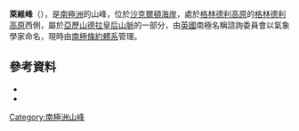{{coord|84|8|S|165|6|E|source:GNIS|display=title}}

'''萊維峰'''（{{lang-en|Levi Peak}}），是[[南極洲|南極洲]]的山峰，位於[[沙克爾頓海岸|沙克爾頓海岸]]，處於[[格林德利高原|格林德利高原]]的[[格林德利高原|格林德利高原]]西側，屬於[[亞歷山德拉皇后山脈|亞歷山德拉皇后山脈]]的一部分，由[[英國|英國]]南極名稱諮詢委員會以氣象學家命名，現時由[[南極條約體系|南極條約體系]]管理。

==參考資料==
*{{cite gnis | type = antarid | id = 8764| name = Levi Peak | accessdate = 2013-06-12}}
*{{usgs-gazetteer|id=8764}}

{{DEFAULTSORT:Levi Peak}}
[[Category:南極洲山峰|Category:南極洲山峰]]

{{Antarctica-geo-stub}}
{{ShackletonCoast-geo-stub}}